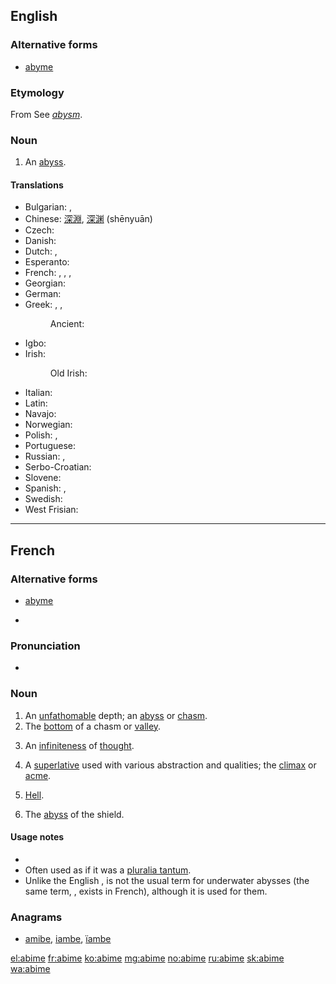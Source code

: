 ==English==

===Alternative forms===
* [[abyme]]

===Etymology===
From {{etyl|fr|en}} {{term|abime|lang=fr}} See ''[[abysm]]''.

===Noun===
{{en-noun}}

# {{obsolete}} An [[abyss]].

====Translations====
{{trans-top|a bottomless or unfathomed depth}}
* Bulgarian: {{t+|bg|бездна}},  {{t+|bg|пропаст}}
* Chinese: [[深淵]], [[深渊]] (shēnyuān)
* Czech: {{t+|cs|propast|f}}
* Danish: {{t-|da|afgrund|c}}
* Dutch: {{t+|nl|afgrond|m}}, {{t+|nl|ravijn|n}}
* Esperanto: {{t+|eo|abismo|xs=Esperanto}}
* French: {{t+|fr|précipice|m}}, {{t+|fr|abysse|m}}, {{t+|fr|abîme|m}}, {{t+|fr|gouffre|m}}
* Georgian: {{t-|ka|უფსკრული|sc=Geor}}
* German: {{t+|de|Abgrund|m}}
* Greek: {{t+|el|άβυσσος|f|tr=ávyssos|sc=Grek}}, {{t+|el|τάρταρα|n|p|tr=tártara|sc=Grek}}, {{t+|el|χάος|n|tr=cháos|sc=Grek}}
*: Ancient: {{tø|grc|ἄβυσσος|tr=abussos|sc=polytonic}}
* Igbo: {{tø|ig|mgbùlùgùdù}}
* Irish: {{t-|ga|aibhéis|f}}
*: Old Irish: {{tø|sga|abis}}
{{trans-mid}}
* Italian: {{t+|it|abisso|m}}
* Latin: {{t-|la|vorago|f|alt=vorāgō}}
* Navajo: {{tø|nv|doo nihonítʼį́ʼgóó ahoodzą́}}
* Norwegian: {{t+|no|avgrunn|m}}
* Polish: {{t+|pl|otchłań|f}}, {{t+|pl|przepaść|f}}
* Portuguese: {{t+|pt|abismo|m}}
* Russian: {{t+|ru|бездна|f|tr=bézdna}}, {{t+|ru|пучина|f|tr=pučína}} {{qualifier|sea}}
* Serbo-Croatian: {{t|sh|bezdan|m}}
* Slovene: {{t+|sl|brezno|n}}
* Spanish: {{t+|es|abismo|m}}, {{t+|es|sima|f}}
* Swedish: {{t+|sv|avgrund}}
* West Frisian: {{t-|fy|ôfgrûn|c|xs=West Frisian}}
{{trans-bottom}}

----

==French==

===Alternative forms===
* [[abyme]] {{qualifier|archaic}}
* {{l|fr|abîme}} {{dated|lang=fr}}

===Pronunciation===
* {{audio|Fr-abime-fr FR-Paris.ogg|Audio (Paris)}}

===Noun===
{{fr-noun|m|sort=abime}}

# An [[unfathomable]] depth; an [[abyss]] or [[chasm]].
# The [[bottom]] of a chasm or [[valley]].
# {{literary|lang=fr}} An [[infiniteness]] of [[thought]].
# {{literary|lang=fr}} A [[superlative]] used with various abstraction and qualities; the [[climax]] or [[acme]].
# {{literary|lang=fr}} [[Hell]].
# {{heraldry|lang=fr}} The [[abyss]] of the shield.

====Usage notes====
* {{fr-note reformed spelling}}
* Often used as if it was a [[pluralia tantum]].
* Unlike the English {{term|abyss}}, {{term||abime}} is not the usual term for underwater abysses (the same term, {{term|abysse}}, exists in French), although it is used for them.

===Anagrams===
* [[amibe#French|amibe]], [[iambe#French|iambe]], [[ïambe#French|ïambe]]

[[el:abime]]
[[fr:abime]]
[[ko:abime]]
[[mg:abime]]
[[no:abime]]
[[ru:abime]]
[[sk:abime]]
[[wa:abime]]